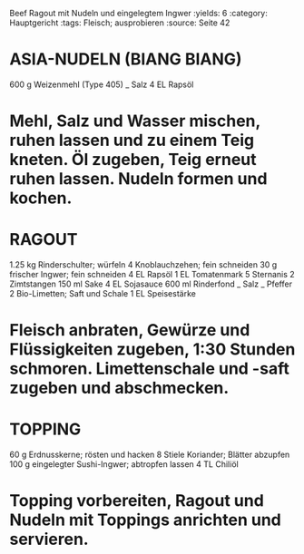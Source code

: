 Beef Ragout mit Nudeln und eingelegtem Ingwer
:yields: 6
:category: Hauptgericht
:tags: Fleisch; ausprobieren
:source: Seite 42

# ASIA-NUDELN (BIANG BIANG)

600 g Weizenmehl (Type 405)
_ Salz
4 EL Rapsöl

# Mehl, Salz und Wasser mischen, ruhen lassen und zu einem Teig kneten. Öl zugeben, Teig erneut ruhen lassen. Nudeln formen und kochen.

# RAGOUT

1.25 kg Rinderschulter; würfeln
4 Knoblauchzehen; fein schneiden
30 g frischer Ingwer; fein schneiden
4 EL Rapsöl
1 EL Tomatenmark
5 Sternanis
2 Zimtstangen
150 ml Sake
4 EL Sojasauce
600 ml Rinderfond
_ Salz
_ Pfeffer
2 Bio-Limetten; Saft und Schale
1 EL Speisestärke

# Fleisch anbraten, Gewürze und Flüssigkeiten zugeben, 1:30 Stunden schmoren. Limettenschale und -saft zugeben und abschmecken.

# TOPPING

60 g Erdnusskerne; rösten und hacken
8 Stiele Koriander; Blätter abzupfen
100 g eingelegter Sushi-Ingwer; abtropfen lassen
4 TL Chiliöl

# Topping vorbereiten, Ragout und Nudeln mit Toppings anrichten und servieren.
